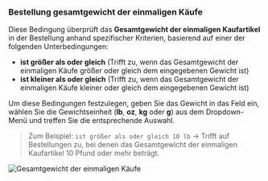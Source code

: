 ### Bestellung gesamtgewicht der einmaligen Käufe

Diese Bedingung überprüft das **Gesamtgewicht der einmaligen Kaufartikel** in der Bestellung anhand spezifischer Kriterien, basierend auf einer der folgenden Unterbedingungen:

- **ist größer als oder gleich** (Trifft zu, wenn das Gesamtgewicht der einmaligen Käufe größer oder gleich dem eingegebenen Gewicht ist)  
- **ist kleiner als oder gleich** (Trifft zu, wenn das Gesamtgewicht der einmaligen Käufe kleiner oder gleich dem eingegebenen Gewicht ist)  

Um diese Bedingungen festzulegen, geben Sie das Gewicht in das Feld ein, wählen Sie die Gewichtseinheit (**lb**, **oz**, **kg** oder **g**) aus dem Dropdown-Menü und treffen Sie die entsprechende Auswahl.

> Zum Beispiel: `ist größer als oder gleich 10 lb` → Trifft auf Bestellungen zu, bei denen das Gesamtgewicht der einmaligen Kaufartikel 10 Pfund oder mehr beträgt.

<img
  src="/images/essentials/condition-sets/order-total-one-time-purchase-weight.webp"
  alt="Gesamtgewicht der einmaligen Käufe"
/>
